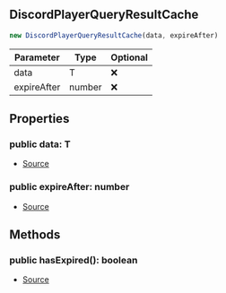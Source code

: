 ## DiscordPlayerQueryResultCache


```typescript
new DiscordPlayerQueryResultCache(data, expireAfter)
```
| Parameter | Type | Optional |
| ----------- | ----------- | ----------- |
| data | T | ❌ |
| expireAfter | number | ❌ |


## Properties
### public data: T
- [Source](https://github.com/Androz2091/discord-player/blob/cd5cf97/packages/discord-player/src/utils/QueryCache.ts#L74)
### public expireAfter: number
- [Source](https://github.com/Androz2091/discord-player/blob/cd5cf97/packages/discord-player/src/utils/QueryCache.ts#L73)

## Methods
### public hasExpired(): boolean
- [Source](https://github.com/Androz2091/discord-player/blob/cd5cf97/packages/discord-player/src/utils/QueryCache.ts#L80)